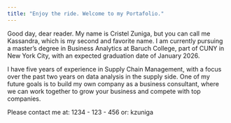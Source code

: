 ```yaml
---
title: "Enjoy the ride. Welcome to my Portafolio."
---
```


Good day, dear reader. My name is Cristel Zuniga, but you can call me Kassandra, which is my second and favorite name. I am currently pursuing a master's degree in Business Analytics at Baruch College, part of CUNY in New York City, with an expected graduation date of January 2026.

I have five years of experience in Supply Chain Management, with a focus over the past two years on data analysis in the supply side. One of my future goals is to build my own company as a business consultant, where we can work together to grow your business and compete with top companies.

Please contact me at: 1234 - 123 - 456 or: kzuniga
